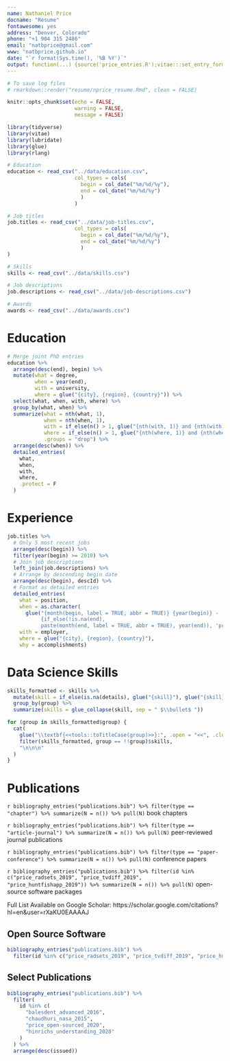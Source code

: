 ```yaml
---
name: Nathaniel Price
docname: "Resume"
fontawesome: yes
address: "Denver, Colorado"
phone: "+1 904 315 2486"
email: "natbprice@gmail.com"
www: "natbprice.github.io"
date: "`r format(Sys.time(), '%B %Y')`"
output: function(...) {source('price_entries.R');vitae:::set_entry_formats(price_entries);vitae::cv_document(..., template = "pricetemplate.tex", citation_package = "biblatex")}
---
```


```r
# To save log files
# rmarkdown::render("resume/nprice_resume.Rmd", clean = FALSE)

knitr::opts_chunk$set(echo = FALSE, 
                      warning = FALSE, 
                      message = FALSE)

library(tidyverse)
library(vitae)
library(lubridate)
library(glue)
library(rlang)
```

```r

# Education
education <- read_csv("../data/education.csv",
                      col_types = cols(
                        begin = col_date("%m/%d/%y"),
                        end = col_date("%m/%d/%y")
                        )
                      )

# Job titles
job.titles <- read_csv("../data/job-titles.csv",
                      col_types = cols(
                        begin = col_date("%m/%d/%y"),
                        end = col_date("%m/%d/%y")
                        )
)

# Skills
skills <- read_csv("../data/skills.csv")

# Job descriptions
job.descriptions <- read_csv("../data/job-descriptions.csv")

# Awards
awards <- read_csv("../data/awards.csv")

```

# Education
```r

# Merge joint PhD entries
education %>%
  arrange(desc(end), begin) %>%
  mutate(what = degree,
         when = year(end),
         with = university,
         where = glue("{city}, {region}, {country}")) %>% 
  select(what, when, with, where) %>% 
  group_by(what, when) %>% 
  summarize(what = nth(what, 1),
            when = nth(when, 1),
            with = if_else(n() > 1, glue("{nth(with, 1)} and {nth(with, 2)}"), nth(with, 1)),
            where = if_else(n() > 1, glue("{nth(where, 1)} and {nth(where, 2)}"), nth(with, 1)),
            .groups = "drop") %>% 
  arrange(desc(when)) %>% 
  detailed_entries(
    what,
    when,
    with,
    where,
    .protect = F
  )

```

# Experience

```r
job.titles %>% 
  # Only 5 most recent jobs
  arrange(desc(begin)) %>% 
  filter(year(begin) >= 2010) %>%
  # Join job descriptions
  left_join(job.descriptions) %>% 
  # Arrange by descending begin date
  arrange(desc(begin), descId) %>% 
  # Format as detailed entries
  detailed_entries(
    what = position,
    when = as.character(
      glue("{month(begin, label = TRUE, abbr = TRUE)} {year(begin)} - 
           {if_else(!is.na(end), 
           paste(month(end, label = TRUE, abbr = TRUE), year(end)), 'present')}")),
    with = employer,
    where = glue("{city}, {region}, {country}"),
    why = accomplishments)
```
# Data Science Skills
```r
skills_formatted <- skills %>% 
  mutate(skill = if_else(is.na(details), glue("{skill}"), glue("{skill} ({details})"))) %>% 
  group_by(group) %>% 
  summarize(skills = glue_collapse(skill, sep = " $\\bullet$ "))
```

```r
for (group in skills_formatted$group) {
  cat(
    glue("\\textbf{<<tools::toTitleCase(group)>>}:", .open = "<<", .close = ">>"),
    filter(skills_formatted, group == !!group)$skills,
    "\n\n\n"
  )
}
```

# Publications
\faicon{book} `r bibliography_entries("publications.bib") %>% filter(type == "chapter") %>% summarize(N = n()) %>% pull(N)` book chapters

\faicon{file-text} `r bibliography_entries("publications.bib") %>% filter(type == "article-journal") %>% summarize(N = n()) %>% pull(N)` peer-reviewed journal publications

\faicon{pencil} `r bibliography_entries("publications.bib") %>% filter(type == "paper-conference") %>% summarize(N = n()) %>% pull(N)` conference papers

\faicon{floppy-o} `r bibliography_entries("publications.bib") %>% filter(id %in% c("price_radsets_2019", "price_tvdiff_2019", "price_huntfishapp_2019")) %>% summarize(N = n()) %>% pull(N)` open-source software packages

Full List Available on Google Scholar: https://scholar.google.com/citations?hl=en&user=rXaKU0EAAAAJ

## Open Source Software

```r
bibliography_entries("publications.bib") %>%
  filter(id %in% c("price_radsets_2019", "price_tvdiff_2019", "price_huntfishapp_2019"))
```


## Select Publications
```r
bibliography_entries("publications.bib") %>%
  filter(
    id %in% c(
      "balesdent_advanced_2016",
      "chaudhuri_nasa_2015",
      "price_open-sourced_2020",
      "hinrichs_understanding_2020"
    )
  ) %>%
  arrange(desc(issued))
```